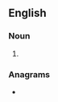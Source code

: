 ==English==

===Noun===
{{head|en|noun plural form}}

# {{plural of|allotype|lang=en}}

===Anagrams===
* {{anagrams|en|a=aellopsty|lysoplate}}